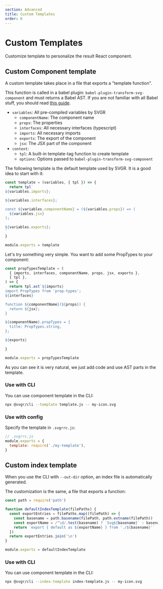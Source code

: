 ```yaml
---
section: Advanced
title: Custom Templates
order: 6
---
```


# Custom Templates

Customize template to personalize the result React component.

<carbon-ad />

## Custom Component template

A custom template takes place in a file that exports a "template function".

This function is called in a babel plugin: `babel-plugin-transform-svg-component` and must returns a Babel AST. If you are not familiar with all Babel stuff, you should read [this guide](https://github.com/jamiebuilds/babel-handbook).

- `variables`: All pre-compiled variables by SVGR
  - `componentName`: The component name
  - `props`: The properties
  - `interfaces`: All necessary interfaces (typescript)
  - `imports`: All necessary imports
  - `exports`: The export of the component
  - `jsx`: The JSX part of the component
- `context`:
  - `tpl`: A built-in template-tag function to create template
  - `options`: Options passed to `babel-plugin-transform-svg-component`

The following template is the default template used by SVGR. It is a good idea to start with it:

```js
const template = (variables, { tpl }) => {
  return tpl`
${variables.imports};

${variables.interfaces};

const ${variables.componentName} = (${variables.props}) => (
  ${variables.jsx}
);
 
${variables.exports};
`
}

module.exports = template
```

Let's try something very simple. You want to add some PropTypes to your component:

```js
const propTypesTemplate = (
  { imports, interfaces, componentName, props, jsx, exports },
  { tpl },
) => {
  return tpl.ast`${imports}
import PropTypes from 'prop-types';
${interfaces}

function ${componentName}(${props}) {
  return ${jsx};
}

${componentName}.propTypes = {
  title: PropTypes.string,
};

${exports}
  `
}

module.exports = propTypesTemplate
```

As you can see it is very natural, we just add code and use AST parts in the template.

### Use with CLI

You can use component template in the CLI:

```sh
npx @svgr/cli --template template.js -- my-icon.svg
```

### Use with config

Specify the template in `.svgrrc.js`:

```js
// .svgrrc.js
module.exports = {
  template: require('./my-template'),
}
```

## Custom index template

When you use the CLI with `--out-dir` option, an index file is automatically generated.

The customization is the same, a file that exports a function:

```js
const path = require('path')

function defaultIndexTemplate(filePaths) {
  const exportEntries = filePaths.map((filePath) => {
    const basename = path.basename(filePath, path.extname(filePath))
    const exportName = /^\d/.test(basename) ? `Svg${basename}` : basename
    return `export { default as ${exportName} } from './${basename}'`
  })
  return exportEntries.join('\n')
}

module.exports = defaultIndexTemplate
```

### Use with CLI

You can use component template in the CLI:

```sh
npx @svgr/cli --index-template index-template.js -- my-icon.svg
```
